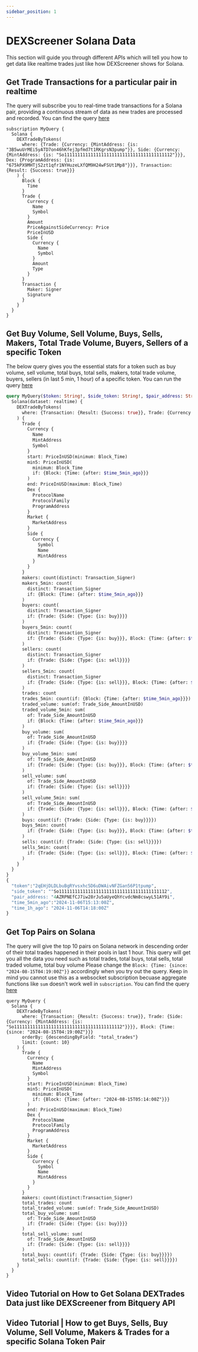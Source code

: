 ```yaml
---
sidebar_position: 1
---
```


# DEXScreener Solana Data

This section will guide you through different APIs which will tell you how to get data like realtime trades just like how DEXScreener shows for Solana.


## Get Trade Transactions for a particular pair in realtime

The query will subscribe you to real-time trade transactions for a Solana pair, providing a continuous stream of data as new trades are processed and recorded.
You can find the query [here](https://ide.bitquery.io/Get-Solana-pair-trades-data-just-like-dexcsreener#)

```
subscription MyQuery {
  Solana {
    DEXTradeByTokens(
      where: {Trade: {Currency: {MintAddress: {is: "3B5wuUrMEi5yATD7on46hKfej3pfmd7t1RKgrsN3pump"}}, Side: {Currency: {MintAddress: {is: "So11111111111111111111111111111111111111112"}}}, Dex: {ProgramAddress: {is: "675kPX9MHTjS2zt1qfr1NYHuzeLXfQM9H24wFSUt1Mp8"}}}, Transaction: {Result: {Success: true}}}
    ) {
      Block {
        Time
      }
      Trade {
        Currency {
          Name
          Symbol
        }
        Amount
        PriceAgainstSideCurrency: Price
        PriceInUSD
        Side {
          Currency {
            Name
            Symbol
          }
          Amount
          Type
        }
      }
      Transaction {
        Maker: Signer
        Signature
      }
    }
  }
}

```

## Get Buy Volume, Sell Volume, Buys, Sells, Makers, Total Trade Volume, Buyers, Sellers of a specific Token

The below query gives you the essential stats for a token such as buy volume, sell volume, total buys, total sells, makers, total trade volume, buyers, sellers (in last 5 min, 1 hour) of a specific token.
You can run the query [here](https://ide.bitquery.io/Buys-Sells-BuyVolume-SellVolume-Makers-TotalTradedVolume-PriceinUSD-for-solana-token-pair)

```graphql
query MyQuery($token: String!, $side_token: String!, $pair_address: String!, $time_5min_ago: DateTime!, $time_1h_ago: DateTime!) {
  Solana(dataset: realtime) {
    DEXTradeByTokens(
      where: {Transaction: {Result: {Success: true}}, Trade: {Currency: {MintAddress: {is: $token}}, Side: {Currency: {MintAddress: {is: $side_token}}}, Market: {MarketAddress: {is: $pair_address}}}, Block: {Time: {since: $time_1h_ago}}}
    ) {
      Trade {
        Currency {
          Name
          MintAddress
          Symbol
        }
        start: PriceInUSD(minimum: Block_Time)
        min5: PriceInUSD(
          minimum: Block_Time
          if: {Block: {Time: {after: $time_5min_ago}}}
        )
        end: PriceInUSD(maximum: Block_Time)
        Dex {
          ProtocolName
          ProtocolFamily
          ProgramAddress
        }
        Market {
          MarketAddress
        }
        Side {
          Currency {
            Symbol
            Name
            MintAddress
          }
        }
      }
      makers: count(distinct: Transaction_Signer)
      makers_5min: count(
        distinct: Transaction_Signer
        if: {Block: {Time: {after: $time_5min_ago}}}
      )
      buyers: count(
        distinct: Transaction_Signer
        if: {Trade: {Side: {Type: {is: buy}}}}
      )
      buyers_5min: count(
        distinct: Transaction_Signer
        if: {Trade: {Side: {Type: {is: buy}}}, Block: {Time: {after: $time_5min_ago}}}
      )
      sellers: count(
        distinct: Transaction_Signer
        if: {Trade: {Side: {Type: {is: sell}}}}
      )
      sellers_5min: count(
        distinct: Transaction_Signer
        if: {Trade: {Side: {Type: {is: sell}}}, Block: {Time: {after: $time_5min_ago}}}
      )
      trades: count
      trades_5min: count(if: {Block: {Time: {after: $time_5min_ago}}})
      traded_volume: sum(of: Trade_Side_AmountInUSD)
      traded_volume_5min: sum(
        of: Trade_Side_AmountInUSD
        if: {Block: {Time: {after: $time_5min_ago}}}
      )
      buy_volume: sum(
        of: Trade_Side_AmountInUSD
        if: {Trade: {Side: {Type: {is: buy}}}}
      )
      buy_volume_5min: sum(
        of: Trade_Side_AmountInUSD
        if: {Trade: {Side: {Type: {is: buy}}}, Block: {Time: {after: $time_5min_ago}}}
      )
      sell_volume: sum(
        of: Trade_Side_AmountInUSD
        if: {Trade: {Side: {Type: {is: sell}}}}
      )
      sell_volume_5min: sum(
        of: Trade_Side_AmountInUSD
        if: {Trade: {Side: {Type: {is: sell}}}, Block: {Time: {after: $time_5min_ago}}}
      )
      buys: count(if: {Trade: {Side: {Type: {is: buy}}}})
      buys_5min: count(
        if: {Trade: {Side: {Type: {is: buy}}}, Block: {Time: {after: $time_5min_ago}}}
      )
      sells: count(if: {Trade: {Side: {Type: {is: sell}}}})
      sells_5min: count(
        if: {Trade: {Side: {Type: {is: sell}}}, Block: {Time: {after: $time_5min_ago}}}
      )
    }
  }
}
{
  "token":"2qEHjDLDLbuBgRYvsxhc5D6uDWAivNFZGan56P1tpump",
  "side_token": ""So11111111111111111111111111111111111111112",
  "pair_address: "4AZRPNEfCJ7iw28rJu5aUyeQhYcvdcNm8cswyL51AY9i",
  "time_5min_ago":"2024-11-06T15:13:00Z",
  "time_1h_ago": "2024-11-06T14:18:00Z"
}
```

## Get Top Pairs on Solana

The query will give the top 10 pairs on Solana network in descending order of their total trades happened in their pools in last 1 hour. This query will get you all the data you need such as total trades, total buys, total sells, total traded volume, total buy volume
Please change the `Block: {Time: {since: "2024-08-15T04:19:00Z"}}` accordingly when you try out the query.
Keep in mind you cannot use this as a websocket subscription becuase aggregate functions like `sum` doesn't work well in `subscription`.
You can find the query [here](https://ide.bitquery.io/Dexscreener--All-in-One-query_1)

```
query MyQuery {
  Solana {
    DEXTradeByTokens(
      where: {Transaction: {Result: {Success: true}}, Trade: {Side: {Currency: {MintAddress: {is: "So11111111111111111111111111111111111111112"}}}}, Block: {Time: {since: "2024-08-15T04:19:00Z"}}}
      orderBy: {descendingByField: "total_trades"}
      limit: {count: 10}
    ) {
      Trade {
        Currency {
          Name
          MintAddress
          Symbol
        }
        start: PriceInUSD(minimum: Block_Time)
        min5: PriceInUSD(
          minimum: Block_Time
          if: {Block: {Time: {after: "2024-08-15T05:14:00Z"}}}
        )
        end: PriceInUSD(maximum: Block_Time)
        Dex {
          ProtocolName
          ProtocolFamily
          ProgramAddress
        }
        Market {
          MarketAddress
        }
        Side {
          Currency {
            Symbol
            Name
            MintAddress
          }
        }
      }
      makers: count(distinct:Transaction_Signer)
      total_trades: count
      total_traded_volume: sum(of: Trade_Side_AmountInUSD)
      total_buy_volume: sum(
        of: Trade_Side_AmountInUSD
        if: {Trade: {Side: {Type: {is: buy}}}}
      )
      total_sell_volume: sum(
        of: Trade_Side_AmountInUSD
        if: {Trade: {Side: {Type: {is: sell}}}}
      )
      total_buys: count(if: {Trade: {Side: {Type: {is: buy}}}})
      total_sells: count(if: {Trade: {Side: {Type: {is: sell}}}})
    }
  }
}
```

## Video Tutorial on How to Get Solana DEXTrades Data just like DEXScreener from Bitquery API

<VideoPlayer url="https://www.youtube.com/watch?v=t-qdemV4Yo0" />

## Video Tutorial | How to get Buys, Sells, Buy Volume, Sell Volume, Makers & Trades for a specific Solana Token Pair

<VideoPlayer url="https://www.youtube.com/watch?v=BmuE1pB9B3k" />
